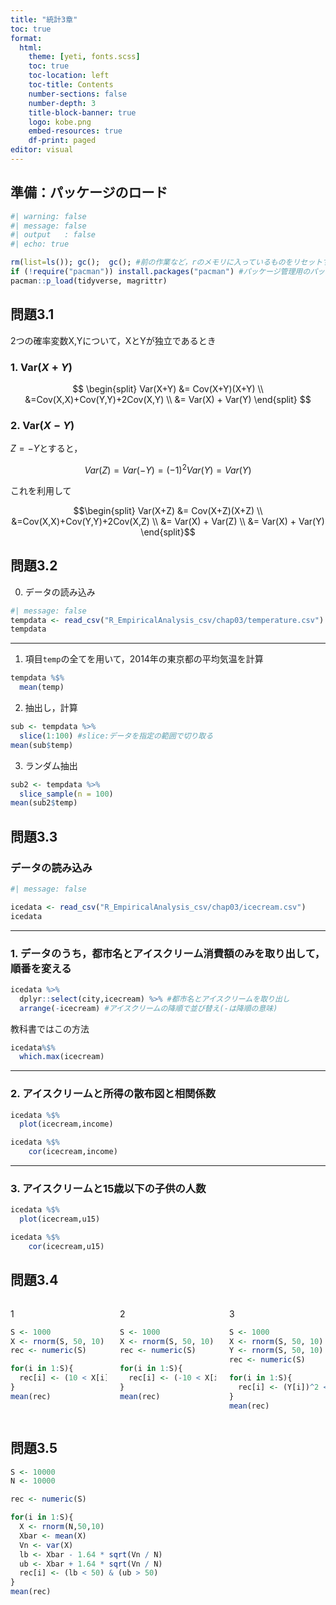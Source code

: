 ```yaml
---
title: "統計3章"
toc: true
format:
  html:
    theme: [yeti, fonts.scss]
    toc: true
    toc-location: left
    toc-title: Contents
    number-sections: false
    number-depth: 3
    title-block-banner: true
    logo: kobe.png
    embed-resources: true
    df-print: paged  
editor: visual
---
```


## 準備：パッケージのロード

```r
#| warning: false
#| message: false
#| output	: false
#| echo: true

rm(list=ls()); gc();  gc(); #前の作業など，rのメモリに入っているものをリセットするコマンド
if (!require("pacman")) install.packages("pacman") #パッケージ管理用のパッケージであるpacmanが入っていない場合はインストール
pacman::p_load(tidyverse, magrittr) 

```

## 問題3.1

2つの確率変数X,Yについて，XとYが独立であるとき

### 1. $\textrm{Var}(X+Y)$

$$
\begin{split}
Var(X+Y) &= Cov(X+Y)(X+Y) \\
&=Cov(X,X)+Cov(Y,Y)+2Cov(X,Y) \\
&= Var(X) + Var(Y)
\end{split}
$$

### 2. $\textrm{Var}(X-Y)$

$Z = -Y$とすると，

$$
Var(Z) = Var(-Y) = (-1)^2Var(Y) = Var(Y)
$$

これを利用して

$$\begin{split}
Var(X+Z) &= Cov(X+Z)(X+Z) \\
&=Cov(X,X)+Cov(Y,Y)+2Cov(X,Z) \\
&= Var(X) + Var(Z) \\
&= Var(X) + Var(Y)
\end{split}$$

## 問題3.2

0.  データの読み込み

```r
#| message: false
tempdata <- read_csv("R_EmpiricalAnalysis_csv/chap03/temperature.csv")
tempdata
```

------------------------------------------------------------------------

1.  項目`temp`の全てを用いて，2014年の東京都の平均気温を計算

```r
tempdata %$% 
  mean(temp)
```

2.  抽出し，計算

```r
sub <- tempdata %>% 
  slice(1:100) #slice:データを指定の範囲で切り取る
mean(sub$temp)
```

3.  ランダム抽出

```r
sub2 <- tempdata %>% 
  slice_sample(n = 100)
mean(sub2$temp)
```

## 問題3.3

### データの読み込み

```r
#| message: false

icedata <- read_csv("R_EmpiricalAnalysis_csv/chap03/icecream.csv")
icedata
```

------------------------------------------------------------------------

### 1. データのうち，都市名とアイスクリーム消費額のみを取り出して，順番を変える

```r
icedata %>% 
  dplyr::select(city,icecream) %>% #都市名とアイスクリームを取り出し
  arrange(-icecream) #アイスクリームの降順で並び替え(-は降順の意味)

```

教科書ではこの方法

```r
icedata%$%
  which.max(icecream) 
```

------------------------------------------------------------------------

### 2. アイスクリームと所得の散布図と相関係数

```r

icedata %$%
  plot(icecream,income)  

icedata %$%
    cor(icecream,income)
```

------------------------------------------------------------------------

### 3. アイスクリームと15歳以下の子供の人数

```r

icedata %$%
  plot(icecream,u15)  

icedata %$%
    cor(icecream,u15)
```

## 問題3.4

::: columns
::: {.column width="33%"}
1

```r
S <- 1000
X <- rnorm(S, 50, 10)
rec <- numeric(S)

for(i in 1:S){
  rec[i] <- (10 < X[i])
}
mean(rec)
```
:::

::: {.column width="33%"}
2

```r
S <- 1000
X <- rnorm(S, 50, 10)
rec <- numeric(S)

for(i in 1:S){
  rec[i] <- (-10 < X[i]) & (X[i] < 10)
}
mean(rec)
```
:::

::: {.column width="33%"}
3

```r
S <- 1000
X <- rnorm(S, 50, 10)
Y <- rnorm(S, 50, 10)
rec <- numeric(S)

for(i in 1:S){
  rec[i] <- (Y[i])^2 < X[i]
}
mean(rec)
```
:::
:::

## 問題3.5

```r
S <- 10000
N <- 10000

rec <- numeric(S)

for(i in 1:S){
  X <- rnorm(N,50,10)
  Xbar <- mean(X)
  Vn <- var(X)
  lb <- Xbar - 1.64 * sqrt(Vn / N) 
  ub <- Xbar + 1.64 * sqrt(Vn / N)
  rec[i] <- (lb < 50) & (ub > 50) 
}
mean(rec)


```
